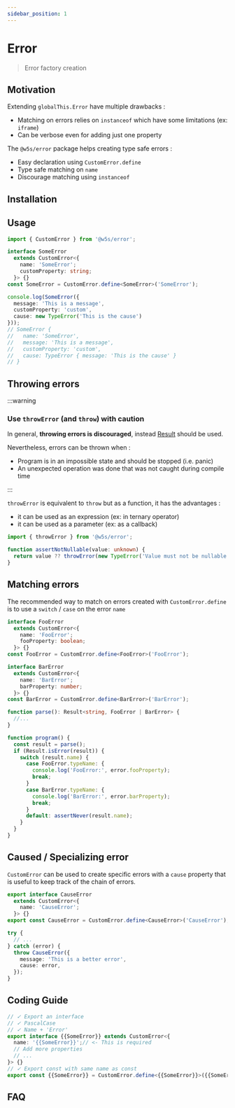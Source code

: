 ```yaml
---
sidebar_position: 1
---
```


# Error

> Error factory creation

<PackageBadgeGroup packageName="@w5s/error" apiHref="/api/error" />

## Motivation

Extending `globalThis.Error` have multiple drawbacks :

- Matching on errors relies on `instanceof` which have some limitations (ex: `iframe`)
- Can be verbose even for adding just one property

The `@w5s/error` package helps creating type safe errors :

- Easy declaration using `CustomError.define`
- Type safe matching on `name`
- Discourage matching using `instanceof`

## Installation

<PackageInstallBlock packageName="@w5s/error" />

## Usage

```ts
import { CustomError } from '@w5s/error';

interface SomeError
  extends CustomError<{
    name: 'SomeError';
    customProperty: string;
  }> {}
const SomeError = CustomError.define<SomeError>('SomeError');

console.log(SomeError({
  message: 'This is a message',
  customProperty: 'custom',
  cause: new TypeError('This is the cause')
}));
// SomeError {
//   name: 'SomeError',
//   message: 'This is a message',
//   customProperty: 'custom',
//   cause: TypeError { message: 'This is the cause' }
// }
```

## Throwing errors

:::warning

### Use `throwError` (and `throw`) with caution

In general, **throwing errors is discouraged**, instead [Result](./core/result) should be used.

Nevertheless, errors can be thrown when :

- Program is in an impossible state and should be stopped (i.e. panic)
- An unexpected operation was done that was not caught during compile time

:::

`throwError` is equivalent to `throw` but as a function, it has the advantages :

- it can be used as an expression (ex: in ternary operator)
- it can be used as a parameter (ex: as a callback)

```ts
import { throwError } from '@w5s/error';

function assertNotNullable(value: unknown) {
  return value ?? throwError(new TypeError('Value must not be nullable'));
}
```

## Matching errors

The recommended way to match on errors created with `CustomError.define` is to use a `switch` / `case` on the error `name`

```ts
interface FooError
  extends CustomError<{
    name: 'FooError';
    fooProperty: boolean;
  }> {}
const FooError = CustomError.define<FooError>('FooError');

interface BarError
  extends CustomError<{
    name: 'BarError';
    barProperty: number;
  }> {}
const BarError = CustomError.define<BarError>('BarError');

function parse(): Result<string, FooError | BarError> {
  //...
}

function program() {
  const result = parse();
  if (Result.isError(result)) {
    switch (result.name) {
      case FooError.typeName: { 
        console.log('FooError:', error.fooProperty);
        break;
      }
      case BarError.typeName: { 
        console.log('BarError:', error.barProperty);
        break;
      }
      default: assertNever(result.name);
    }
  }
}

```

## Caused / Specializing error

`CustomError` can be used to create specific errors with a `cause` property that is useful to keep track of the chain of errors.

```ts
export interface CauseError
  extends CustomError<{
    name: 'CauseError';
  }> {}
export const CauseError = CustomError.define<CauseError>('CauseError');

try {
  // ...
} catch (error) {
  throw CauseError({
    message: 'This is a better error',
    cause: error,
  });
}
```

## Coding Guide

```ts
// ✓ Export an interface
// ✓ PascalCase
// ✓ Name + 'Error'
export interface {{SomeError}} extends CustomError<{
  name: '{{SomeError}}';// <- This is required
  // Add more properties
  // ...
}> {}
// ✓ Export const with same name as const
export const {{SomeError}} = CustomError.define<{{SomeError}}>({{SomeError}});
```

## FAQ

